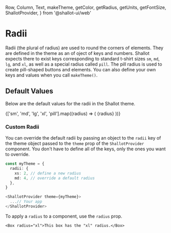   Row,
  Column,
  Text,
  makeTheme,
  getColor,
  getRadius,
  getUnits,
  getFontSize,
  ShallotProvider,
} from '@shallot-ui/web'

<Meta title="🎨 Theme / Radii" />

# Radii

Radii (the plural of radius) are used to round the corners of elements. They are defined in the theme as an of oject of keys and numbers. Shallot expects there to exist keys corresponding to standard t-shirt sizes `sm`, `md`, `lg`, and `xl`, as well as a special radius called `pill`. The pill radius is used to create pill-shaped buttons and elements. You can also define your own keys and values when you call `makeTheme()`.

## Default Values

Below are the default values for the radii in the Shallot theme.

<Canvas>
  <ShallotProvider>
    <Column
      shallot={{
        borderRadius: getRadius('xl'),
      }}
    >
      <Row shallot={{ alignItems: 'center', margin: getUnits(2) }}>
        {['sm', 'md', 'lg', 'xl', 'pill'].map((radius) => (
          <Column
            key={radius}
            shallot={{
              backgroundColor: getColor('Shading', 100),
              borderColor: getColor('Shading', 200),
              borderRadius: getRadius(radius),
              borderWidth: 1,
              height: getUnits(5),
              width: getUnits(5),
              margin: getUnits(1),
              alignItems: 'center',
              justifyContent: 'center',
            }}
          >
            <Text
              shallot={{
                // fontFamily: getFontFamily('Monospace')
                fontSize: getFontSize('sm'),
                textColor: getColor('Shading', 300),
              }}
            >
              {radius}
            </Text>
          </Column>
        ))}
      </Row>
    </Column>
  </ShallotProvider>
</Canvas>

<br />

### Custom Radii

You can override the default radii by passing an object to the `radii` key of the theme object passed to the `theme` prop of the `ShallotProvider` component. You don't have to define all of the keys, only the ones you want to override.

```ts
const myTheme = {
  radii: {
    xs: 2, // define a new radius
    md: 4, // override a default radius
  },
}

<ShallotProvider theme={myTheme}>
  ...// Your app
</ShallotProvider>
```

To apply a `radius` to a component, use the `radius` prop.

```tsx
<Box radius="xl">This box has the "xl" radius.</Box>
```
